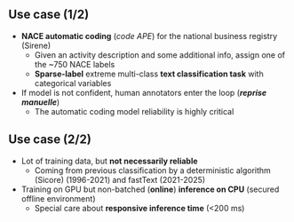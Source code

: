 ## Use case (1/2)

::: {.incremental}
- [**NACE automatic coding**]{.orange} (_code APE_) for the national business registry (Sirene)
  - Given an activity description and some additional info, assign one of the ~750 NACE labels
  - [**Sparse-label**]{.orange} extreme multi-class [**text classification task**]{.orange} with categorical variables
- If model is not confident, human annotators enter the loop ([**_reprise manuelle_**]{.orange})
  - The automatic coding model reliability is highly critical
:::

## Use case (2/2)

::: {.incremental}
- Lot of training data, but [**not necessarily reliable**]{.orange}
  - Coming from previous classification by a deterministic algorithm (Sicore) (1996-2021) and fastText (2021-2025)
- Training on GPU but non-batched ([**online**]{.orange}) [**inference on CPU**]{.orange} (secured offline environment)
  - Special care about [**responsive inference time**]{.orange} (<200 ms)
:::
